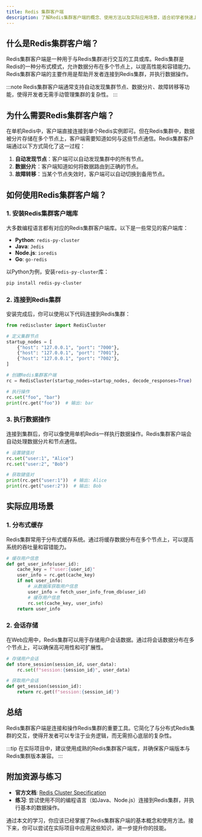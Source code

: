 ```yaml
---
title: Redis 集群客户端
description: 了解Redis集群客户端的概念、使用方法以及实际应用场景，适合初学者快速上手。
---
```


## 什么是Redis集群客户端？

Redis集群客户端是一种用于与Redis集群进行交互的工具或库。Redis集群是Redis的一种分布式模式，允许数据分布在多个节点上，以提高性能和容错能力。Redis集群客户端的主要作用是帮助开发者连接到Redis集群，并执行数据操作。

:::note
Redis集群客户端通常支持自动发现集群节点、数据分片、故障转移等功能，使得开发者无需手动管理集群的复杂性。
:::

## 为什么需要Redis集群客户端？

在单机Redis中，客户端直接连接到单个Redis实例即可。但在Redis集群中，数据被分片存储在多个节点上，客户端需要知道如何与这些节点通信。Redis集群客户端通过以下方式简化了这一过程：

1. **自动发现节点**：客户端可以自动发现集群中的所有节点。
2. **数据分片**：客户端知道如何将数据路由到正确的节点。
3. **故障转移**：当某个节点失效时，客户端可以自动切换到备用节点。

## 如何使用Redis集群客户端？

### 1. 安装Redis集群客户端库

大多数编程语言都有对应的Redis集群客户端库。以下是一些常见的客户端库：

- **Python**: `redis-py-cluster`
- **Java**: `Jedis`
- **Node.js**: `ioredis`
- **Go**: `go-redis`

以Python为例，安装`redis-py-cluster`库：

```bash
pip install redis-py-cluster
```

### 2. 连接到Redis集群

安装完成后，你可以使用以下代码连接到Redis集群：

```python
from rediscluster import RedisCluster

# 定义集群节点
startup_nodes = [
    {"host": "127.0.0.1", "port": "7000"},
    {"host": "127.0.0.1", "port": "7001"},
    {"host": "127.0.0.1", "port": "7002"},
]

# 创建Redis集群客户端
rc = RedisCluster(startup_nodes=startup_nodes, decode_responses=True)

# 执行操作
rc.set("foo", "bar")
print(rc.get("foo"))  # 输出: bar
```

### 3. 执行数据操作

连接到集群后，你可以像使用单机Redis一样执行数据操作。Redis集群客户端会自动处理数据分片和节点通信。

```python
# 设置键值对
rc.set("user:1", "Alice")
rc.set("user:2", "Bob")

# 获取键值对
print(rc.get("user:1"))  # 输出: Alice
print(rc.get("user:2"))  # 输出: Bob
```

## 实际应用场景

### 1. 分布式缓存

Redis集群常用于分布式缓存系统。通过将缓存数据分布在多个节点上，可以提高系统的吞吐量和容错能力。

```python
# 缓存用户信息
def get_user_info(user_id):
    cache_key = f"user:{user_id}"
    user_info = rc.get(cache_key)
    if not user_info:
        # 从数据库获取用户信息
        user_info = fetch_user_info_from_db(user_id)
        # 缓存用户信息
        rc.set(cache_key, user_info)
    return user_info
```

### 2. 会话存储

在Web应用中，Redis集群可以用于存储用户会话数据。通过将会话数据分布在多个节点上，可以确保高可用性和可扩展性。

```python
# 存储用户会话
def store_session(session_id, user_data):
    rc.set(f"session:{session_id}", user_data)

# 获取用户会话
def get_session(session_id):
    return rc.get(f"session:{session_id}")
```

## 总结

Redis集群客户端是连接和操作Redis集群的重要工具。它简化了与分布式Redis集群的交互，使得开发者可以专注于业务逻辑，而无需担心底层的复杂性。

:::tip
在实际项目中，建议使用成熟的Redis集群客户端库，并确保客户端版本与Redis集群版本兼容。
:::

## 附加资源与练习

- **官方文档**: [Redis Cluster Specification](https://redis.io/topics/cluster-spec)
- **练习**: 尝试使用不同的编程语言（如Java、Node.js）连接到Redis集群，并执行基本的数据操作。

通过本文的学习，你应该已经掌握了Redis集群客户端的基本概念和使用方法。接下来，你可以尝试在实际项目中应用这些知识，进一步提升你的技能。